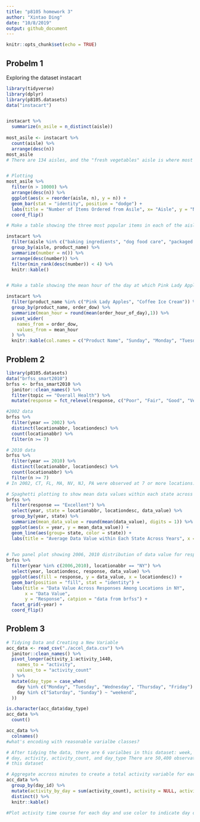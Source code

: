 ```yaml
---
title: "p8105 homework 3"
author: "Xintao Ding"
date: "10/8/2019"
output: github_document
---
```


```r
knitr::opts_chunk$set(echo = TRUE)
```

## Probelm 1
Exploring the dataset instacart
```r
library(tidyverse)
library(dplyr)
library(p8105.datasets)
data("instacart")


instacart %>% 
  summarize(n_asile = n_distinct(aisle))
  
most_asile <- instacart %>%
  count(aisle) %>% 
  arrange(desc(n))
most_asile
# There are 134 aisles, and the "fresh vegetables" aisle is where most products are ordered from, second comes after is the "fresh fruits" aisle


# Plotting 
most_asile %>% 
  filter(n > 10000) %>% 
  arrange(desc(n)) %>% 
  ggplot(aes(x = reorder(aisle, n), y = n)) + 
  geom_bar(stat = "identity", position = "dodge") +
  labs(title = "Number of Items Ordered from Asile", x= "Aisle", y = "Number of Products") +
  coord_flip()

# Make a table showing the three most popular items in each of the aisles “baking ingredients”, “dog food care”, and “packaged vegetables fruits”

instacart %>% 
  filter(aisle %in% c("baking ingredients", "dog food care", "packaged vegetables fruits")) %>% 
  group_by(aisle, product_name) %>% 
  summarize(number = n()) %>% 
  arrange(desc(number)) %>% 
  filter(min_rank(desc(number)) < 4) %>% 
  knitr::kable() 


# Make a table showing the mean hour of the day at which Pink Lady Apples and Coffee Ice Cream are ordered on each day of the week; format this table for human readers 

instacart %>% 
  filter(product_name %in% c("Pink Lady Apples", "Coffee Ice Cream")) %>% 
  group_by(product_name, order_dow) %>% 
  summarize(mean_hour = round(mean(order_hour_of_day),1)) %>% 
  pivot_wider(
    names_from = order_dow,
    values_from = mean_hour
  ) %>% 
  knitr::kable(col.names = c("Product Name", "Sunday", "Monday", "Tuesday", "Wednesday", "Thursday", "Friday", "Saturday"))

```

## Problem 2
```r
library(p8105.datasets)
data("brfss_smart2010")
brfss <- brfss_smart2010 %>% 
  janitor::clean_names() %>% 
  filter(topic == "Overall Health") %>% 
  mutate(response = fct_relevel(response, c("Poor", "Fair", "Good", "Very good", "Excellent" )))

#2002 data
brfss %>% 
  filter(year == 2002) %>% 
  distinct(locationabbr, locationdesc) %>% 
  count(locationabbr) %>% 
  filter(n >= 7)

# 2010 data 
brfss %>% 
  filter(year == 2010) %>% 
  distinct(locationabbr, locationdesc) %>% 
  count(locationabbr) %>% 
  filter(n >= 7)
# In 2002, CT, FL, MA, NV, NJ, PA were observed at 7 or more locations. In 2010, CA, CO, FL, MA, MD, NC, NE,NJ, NY, OH were observed at 7 or more locations

# Spaghetti plotting to show mean data values within each state across years
brfss %>% 
  filter(response == "Excellent") %>% 
  select(year, state = locationabbr, locationdesc, data_value) %>% 
  group_by(year, state) %>% 
  summarize(mean_data_value = round(mean(data_value), digits = 1)) %>% 
  ggplot(aes(x = year, y = mean_data_value)) + 
  geom_line(aes(group= state, color = state)) +
  labs(title = "Average Data Value within Each State Across Years", x = "Year", y = "Average Data Value", catpion = "Data from brfss")
  

# Two panel plot showing 2006, 2010 distribution of data value for responses among locations in NY state
brfss %>% 
  filter(year %in% c(2006,2010), locationabbr == "NY") %>% 
  select(year, locationdesc, response, data_value) %>%
  ggplot(aes(fill = response, y = data_value, x = locationdesc)) +
  geom_bar(position = "fill", stat = "identity") +
  labs(title = "Data Value Across Responses Among Locations in NY", 
       x = "Data Value", 
       y = "Response", catpion = "data from brfss") +
  facet_grid(~year) +
  coord_flip() 
```

## Problem 3
```r
# Tidying Data and Creating a New Variable
acc_data <- read_csv("./accel_data.csv") %>% 
  janitor::clean_names() %>% 
  pivot_longer(activity_1:activity_1440,
    names_to = "activity", 
    values_to = "activity_count"
  ) %>% 
  mutate(day_type = case_when(
    day %in% c("Monday", "Tuesday", "Wednesday", "Thursday", "Friday") ~ "weekday",
    day %in% c("Saturday", "Sunday") ~ "weekend", 
  ))

is.character(acc_data$day_type)
acc_data %>% 
  count() 

acc_data %>% 
  colnames()
#what's encoding with reasonable varialbe classes?

# After tidying the data, there are 6 varialbes in this dataset: week, day_id,
# day, activity, activity_count, and day_type There are 50,400 observations in
# this dataset

# Aggregate accross minutes to create a total activity variable for each day, and create a table showing these total
acc_data %>% 
  group_by(day_id) %>%
  mutate(activity_by_day = sum(activity_count), activity = NULL, activity_count = NULL) %>% 
  distinct() %>% 
  knitr::kable()

#Plot activity time course for each day and use color to indicate day of work 
  
  
 
```

